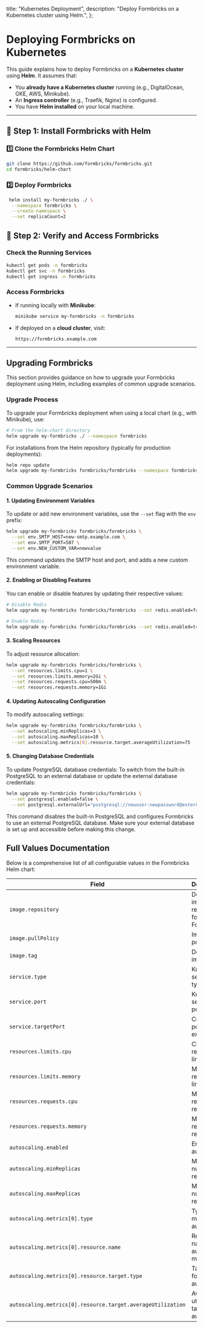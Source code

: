   title: "Kubernetes Deployment",
  description: "Deploy Formbricks on a Kubernetes cluster using Helm.",
};

# Deploying Formbricks on Kubernetes

This guide explains how to deploy Formbricks on a **Kubernetes cluster** using **Helm**. It assumes that:
- You **already have a Kubernetes cluster** running (e.g., DigitalOcean, GKE, AWS, Minikube).
- An **Ingress controller** (e.g., Traefik, Nginx) is configured.
- You have **Helm installed** on your local machine.

---

## 🚀 **Step 1: Install Formbricks with Helm**

### **1️⃣ Clone the Formbricks Helm Chart**
```sh
git clone https://github.com/formbricks/formbricks.git
cd formbricks/helm-chart
```

### **2️⃣ Deploy Formbricks**
```sh
 helm install my-formbricks ./ \
  --namespace formbricks \
  --create-namespace \
  --set replicaCount=2
```


## 🎯 **Step 2: Verify and Access Formbricks**
### **Check the Running Services**
```sh
kubectl get pods -n formbricks
kubectl get svc -n formbricks
kubectl get ingress -n formbricks
```

### **Access Formbricks**
- If running locally with **Minikube**:
  ```sh
  minikube service my-formbricks -n formbricks
  ```
- If deployed on a **cloud cluster**, visit:
  ```
  https://formbricks.example.com
  ```

---

## Upgrading Formbricks

This section provides guidance on how to upgrade your Formbricks deployment using Helm, including examples of common upgrade scenarios.

### Upgrade Process

To upgrade your Formbricks deployment when using a local chart (e.g., with Minikube), use:

```bash
# From the helm-chart directory
helm upgrade my-formbricks ./ --namespace formbricks
```

For installations from the Helm repository (typically for production deployments):
```bash
helm repo update
helm upgrade my-formbricks formbricks/formbricks --namespace formbricks
```

### Common Upgrade Scenarios

#### 1. Updating Environment Variables

To update or add new environment variables, use the `--set` flag with the `env` prefix:

```bash
helm upgrade my-formbricks formbricks/formbricks \
  --set env.SMTP_HOST=new-smtp.example.com \
  --set env.SMTP_PORT=587 \
  --set env.NEW_CUSTOM_VAR=newvalue
```

This command updates the SMTP host and port, and adds a new custom environment variable.

#### 2. Enabling or Disabling Features

You can enable or disable features by updating their respective values:

```bash
# Disable Redis
helm upgrade my-formbricks formbricks/formbricks --set redis.enabled=false

# Enable Redis
helm upgrade my-formbricks formbricks/formbricks --set redis.enabled=true
```

#### 3. Scaling Resources

To adjust resource allocation:

```bash
helm upgrade my-formbricks formbricks/formbricks \
  --set resources.limits.cpu=1 \
  --set resources.limits.memory=2Gi \
  --set resources.requests.cpu=500m \
  --set resources.requests.memory=1Gi
```

#### 4. Updating Autoscaling Configuration

To modify autoscaling settings:

```bash
helm upgrade my-formbricks formbricks/formbricks \
  --set autoscaling.minReplicas=3 \
  --set autoscaling.maxReplicas=10 \
  --set autoscaling.metrics[0].resource.target.averageUtilization=75
```

#### 5. Changing Database Credentials

To update PostgreSQL database credentials:
To switch from the built-in PostgreSQL to an external database or update the external database credentials:

```bash
helm upgrade my-formbricks formbricks/formbricks \
  --set postgresql.enabled=false \
  --set postgresql.externalUrl="postgresql://newuser:newpassword@external-postgres-host:5432/newdatabase"
```

This command disables the built-in PostgreSQL and configures Formbricks to use an external PostgreSQL database. Make sure your external database is set up and accessible before making this change.



## Full Values Documentation

Below is a comprehensive list of all configurable values in the Formbricks Helm chart:

| Field                                                       | Description                                | Default                         |
| ----------------------------------------------------------- | ------------------------------------------ | ------------------------------- |
| `image.repository`                                          | Docker image repository for Formbricks     | `ghcr.io/formbricks/formbricks` |
| `image.pullPolicy`                                          | Image pull policy                          | `IfNotPresent`                  |
| `image.tag`                                                 | Docker image tag                           | `"2.6.0"`                       |
| `service.type`                                              | Kubernetes service type                    | `ClusterIP`                     |
| `service.port`                                              | Kubernetes service port                    | `80`                            |
| `service.targetPort`                                        | Container port to expose                   | `3000`                          |
| `resources.limits.cpu`                                      | CPU resource limit                         | `500m`                          |
| `resources.limits.memory`                                   | Memory resource limit                      | `1Gi`                           |
| `resources.requests.cpu`                                    | Memory resource request                    | `null`                          |
| `resources.requests.memory`                                 | Memory resource request                    | `null`                          |
| `autoscaling.enabled`                                       | Enable autoscaling                         | `false`                         |
| `autoscaling.minReplicas`                                   | Minimum number of replicas                 | `1`                             |
| `autoscaling.maxReplicas`                                   | Maximum number of replicas                 | `5`                             |
| `autoscaling.metrics[0].type`                               | Type of metric for autoscaling             | `Resource`                      |
| `autoscaling.metrics[0].resource.name`                      | Resource name for autoscaling metric       | `cpu`                           |
| `autoscaling.metrics[0].resource.target.type`               | Target type for autoscaling                | `Utilization`                   |
| `autoscaling.metrics[0].resource.target.averageUtilization` | Average utilization target for autoscaling | `80`
